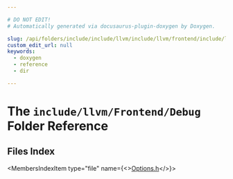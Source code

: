 ```yaml
---

# DO NOT EDIT!
# Automatically generated via docusaurus-plugin-doxygen by Doxygen.

slug: /api/folders/include/include/llvm/include/llvm/frontend/include/llvm/frontend/debug
custom_edit_url: null
keywords:
  - doxygen
  - reference
  - dir

---
```





# The `include/llvm/Frontend/Debug` Folder Reference

<DoxygenPage pluginConfig={pluginConfig}>



## Files Index

<MembersIndex>

<MembersIndexItem
  type="file"
  name={<><a href="/docs/api/files/include/include/llvm/include/llvm/frontend/include/llvm/frontend/debug/options-h">Options.h</a></>}>
</MembersIndexItem>

</MembersIndex>


</DoxygenPage>
